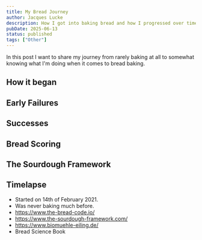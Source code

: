 ```yaml
---
title: My Bread Journey
author: Jacques Lucke
description: How I got into baking bread and how I progressed over time.
pubDate: 2025-06-13
status: published
tags: ["Other"]
---
```



In this post I want to share my journey from rarely baking at all to somewhat knowing what I'm doing when it comes to bread baking.

<BlogPicture alt="Image" src={goodBread10} quality={80} />
<BlogPicture alt="Image" src={goodBread11} quality={80} />

## How it began

## Early Failures

## Successes

## Bread Scoring

## The Sourdough Framework

## Timelapse

<BlogVideo src={yeastTimelapse} thumbnail={yeastTimelapseThumbnail} />

- Started on 14th of February 2021.
- Was never baking much before.
- https://www.the-bread-code.io/
- https://www.the-sourdough-framework.com/
- https://www.biomuehle-eiling.de/
- Bread Science Book

